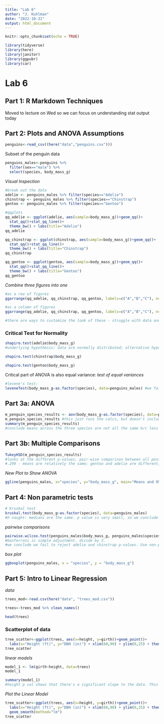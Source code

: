 ```yaml
---
title: "Lab 6"
author: "J. Kuhlman"
date: "2022-10-31"
output: html_document
---
```


```r
knitr::opts_chunk$set(echo = TRUE)
```


```r
library(tidyverse)
library(here)
library(janitor)
library(ggpubr)
library(car)
```

# Lab 6

## Part 1: R Markdown Techniques
Moved to lecture on Wed so we can focus on understanding stat output today

## Part 2: Plots and ANOVA Assumptions
```r
penguins<-read_csv((here("data","penguins.csv")))
```

Subset of the penguin data
```r
penguins_males<-penguins %>% 
  filter(sex=="male") %>% 
  select(species, body_mass_g)
```

*Visual Inspection*
```r
#break out the data
adelie <- penguins_males %>% filter(species=="Adelie")
chinstrap <- penguins_males %>% filter(species=="Chinstrap")
gentoo <- penguins_males %>% filter(species=="Gentoo")

#qqplots
qq_adelie <- ggplot(adelie, aes(sample=body_mass_g))+geom_qq()+
  stat_qq()+stat_qq_line()+
  theme_bw() + labs(title="Adelie")
qq_adelie

qq_chinstrap <- ggplot(chinstrap, aes(sample=body_mass_g))+geom_qq()+
  stat_qq()+stat_qq_line()+
  theme_bw() + labs(title="Chinstrap")
qq_chinstrap

qq_gentoo <- ggplot(gentoo, aes(sample=body_mass_g))+geom_qq()+
  stat_qq()+stat_qq_line()+
  theme_bw() + labs(title="Gentoo")
qq_gentoo
```
*Combine three figures into one*
```r
#as a row of figures
ggarrange(qq_adelie, qq_chinstrap, qq_gentoo, labels=c("A","B","C"), ncol=3, nrow=1)

#as a column of figures
ggarrange(qq_adelie, qq_chinstrap, qq_gentoo, labels=c("A","B","C"), ncol=1, nrow=3)

#there are ways to customize the look of these - struggle with data and formatting for clarity!
```

### Critical Test for Normality
```r
shapiro.test(adelie$body_mass_g)
#underlying hypothesis: data are normally distributed; alternative hypothesis: not normal. With alpha of .05, and p-value of .416, we fail to reject the null, and data are normally distributed

shapiro.test(chinstrap$body_mass_g)

shapiro.test(gentoo$body_mass_g)
```

Critical part of ANOVA is also equal variance:
*test of equal variances*
```r
#levene's test:
leveneTest(body_mass_g~as.factor(species), data=penguins_males) #we fail to reject that the variances of all 3 penguins are about the same
```

## Part 3a: ANOVA
```r
m_penguin_species_results <- aov(body_mass_g~as.factor(species), data=penguins_males)
m_penguin_species_results #this just runs the calcs, but doesn't include the p-val. for that, call the results:
summary(m_penguin_species_results)
#conclude means across the three species are not all the same b/c less than 0.05 threshold
```

## Part 3b: Multiple Comparisons
```r
TukeyHSD(m_penguin_species_results)
#looks at the different p-values, pair-wise comparison between all possible combinations. Tukey says you have 3 comparisons, we'll adjust the p-value (p/3) to account for multiple combos
#.299 - means are relatively the same; gentoo and adelie are different, gentoo and chinstrap are different btwn p vals are so small. Let the stats guide, then verify. 
```

*New Plot to Show ANOVA*
```r
ggline(penguins_males, x="species", y="body_mass_g", main="Means and 95% CI for three species of penguins", add = c("mean_ci"), color="dark gray", ylab = "Body Mass (g)", xlab = "Species", point.color = "black")
```

## Part 4: Non parametric tests

```r
# Kruskal test
kruskal.test(body_mass_g~as.factor(species), data=penguins_males)
#h naught: medians are the same. p value is very small, so we conclude that we reject the null hypothesis that the medians are all the same
```
*pairwise comparisons*
```r
pairwise.wilcox.test(penguins_males$body_mass_g, penguins_males$species, p.adjust.method = "bonferroni")
#bonferroni is simple adjustment. divide by 3. 
#we conclude we fail to reject adelie and chinstrap p-values. Use non-parametrics when you have skewed data, median is more effective than mean in skewed comparisons
```

*box plot*
```r
ggboxplot(penguins_males, x = "species", y = "body_mass_g")
```

## Part 5: Intro to Linear Regression
*data*
```r
trees_mod<-read.csv(here("data", "trees_mod.csv"))

trees<-trees_mod %>% clean_names()

head(trees)
```

### Scatterplot of data
```r
tree_scatter<-ggplot(trees, aes(x=height, y=girth))+geom_point()+
  labs(x="Height (ft)", y="DBH (in)") + xlim(60,90) + ylim(0,25) + theme_bw() #DBH "Diamerter at Breast Height"
tree_scatter
```

*linear models*
```r
model_1 <- lm(girth~height, data=trees)
model_1

summary(model_1)
#height p val shows that there's a significant slope to the data. This
```

*Plot the Linear Model*

```r
tree_scatter<-ggplot(trees, aes(x=height, y=girth))+geom_point()+
  labs(x="Height (ft)", y="DBH (in)") + xlim(60,90) + ylim(0,25) + theme_bw() + #DBH "Diameter at Breast Height"
  geom_smooth(method="lm")
tree_scatter
```

